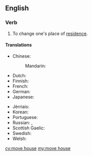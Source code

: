 ==English==

===Verb===
{{head|en|verb|head=[[move]] [[house]]}}

# {{context|idiomatic|lang=en}} To change one's place of [[residence]].

====Translations====
{{trans-top|change place of residence}}
* Chinese:
*: Mandarin: {{t+|cmn|搬家|tr=bānjiā|sc=Hani}}
* Dutch: {{t+|nl|verhuizen}}
* Finnish: {{t+|fi|muuttaa}}
* French: {{t+|fr|déménager}}
* German: {{t+|de|umziehen}}
* Japanese: {{t+|ja|引っ越す|tr=ひっこす, hikkosu|sc=Jpan}}
{{trans-mid}}
* Jèrriais: {{t|roa-jer|r'muer}}
* Korean: {{t+|ko|이사하다|sc=Kore}}
* Portuguese: {{t|pt|mudar-se}}
* Russian: {{t+|ru|переезжа́ть|impf|sc=Cyrl}}, {{t+|ru|перее́хать|pf|sc=Cyrl}}
* Scottish Gaelic: {{t|gd|imrich}}
* Swedish: {{t+|sv|flytta}}
* Welsh: {{t+|cy|symud tŷ}}
{{trans-bottom}}

[[cy:move house]]
[[my:move house]]